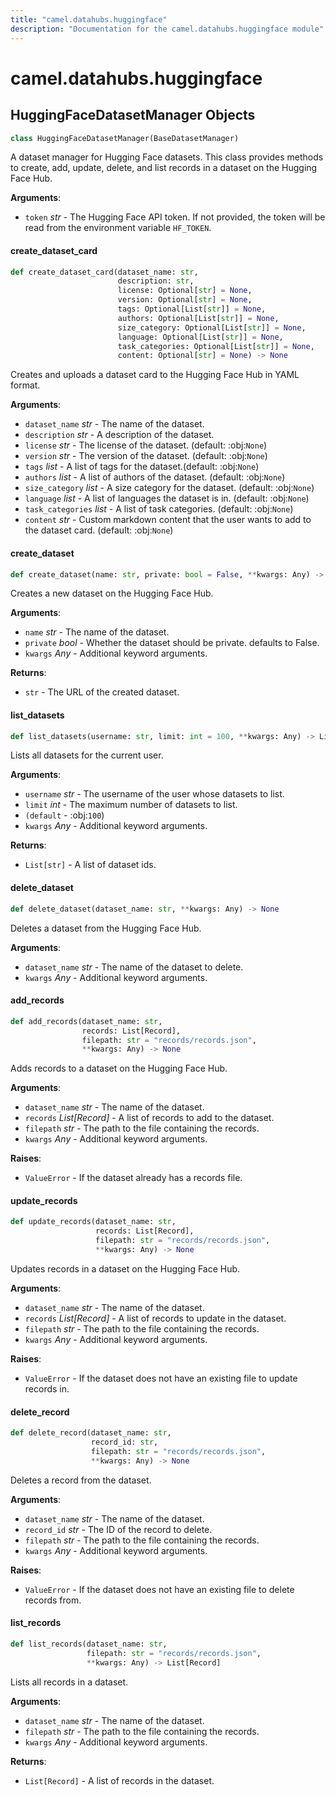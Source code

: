 ```yaml
---
title: "camel.datahubs.huggingface"
description: "Documentation for the camel.datahubs.huggingface module"
---
```


<a id="camel.datahubs.huggingface"></a>

# camel.datahubs.huggingface

<a id="camel.datahubs.huggingface.HuggingFaceDatasetManager"></a>

## HuggingFaceDatasetManager Objects

```python
class HuggingFaceDatasetManager(BaseDatasetManager)
```

A dataset manager for Hugging Face datasets. This class provides
methods to create, add, update, delete, and list records in a dataset on
the Hugging Face Hub.

**Arguments**:

- `token` _str_ - The Hugging Face API token. If not provided, the token
  will be read from the environment variable `HF_TOKEN`.

<a id="camel.datahubs.huggingface.HuggingFaceDatasetManager.create_dataset_card"></a>

#### create\_dataset\_card

```python
def create_dataset_card(dataset_name: str,
                        description: str,
                        license: Optional[str] = None,
                        version: Optional[str] = None,
                        tags: Optional[List[str]] = None,
                        authors: Optional[List[str]] = None,
                        size_category: Optional[List[str]] = None,
                        language: Optional[List[str]] = None,
                        task_categories: Optional[List[str]] = None,
                        content: Optional[str] = None) -> None
```

Creates and uploads a dataset card to the Hugging Face Hub in YAML
format.

**Arguments**:

- `dataset_name` _str_ - The name of the dataset.
- `description` _str_ - A description of the dataset.
- `license` _str_ - The license of the dataset. (default: :obj:`None`)
- `version` _str_ - The version of the dataset. (default: :obj:`None`)
- `tags` _list_ - A list of tags for the dataset.(default: :obj:`None`)
- `authors` _list_ - A list of authors of the dataset. (default:
  :obj:`None`)
- `size_category` _list_ - A size category for the dataset. (default:
  :obj:`None`)
- `language` _list_ - A list of languages the dataset is in. (default:
  :obj:`None`)
- `task_categories` _list_ - A list of task categories. (default:
  :obj:`None`)
- `content` _str_ - Custom markdown content that the user wants to add
  to the dataset card. (default: :obj:`None`)

<a id="camel.datahubs.huggingface.HuggingFaceDatasetManager.create_dataset"></a>

#### create\_dataset

```python
def create_dataset(name: str, private: bool = False, **kwargs: Any) -> str
```

Creates a new dataset on the Hugging Face Hub.

**Arguments**:

- `name` _str_ - The name of the dataset.
- `private` _bool_ - Whether the dataset should be private. defaults to
  False.
- `kwargs` _Any_ - Additional keyword arguments.
  

**Returns**:

- `str` - The URL of the created dataset.

<a id="camel.datahubs.huggingface.HuggingFaceDatasetManager.list_datasets"></a>

#### list\_datasets

```python
def list_datasets(username: str, limit: int = 100, **kwargs: Any) -> List[str]
```

Lists all datasets for the current user.

**Arguments**:

- `username` _str_ - The username of the user whose datasets to list.
- `limit` _int_ - The maximum number of datasets to list.
- `(default` - :obj:`100`)
- `kwargs` _Any_ - Additional keyword arguments.
  

**Returns**:

- `List[str]` - A list of dataset ids.

<a id="camel.datahubs.huggingface.HuggingFaceDatasetManager.delete_dataset"></a>

#### delete\_dataset

```python
def delete_dataset(dataset_name: str, **kwargs: Any) -> None
```

Deletes a dataset from the Hugging Face Hub.

**Arguments**:

- `dataset_name` _str_ - The name of the dataset to delete.
- `kwargs` _Any_ - Additional keyword arguments.

<a id="camel.datahubs.huggingface.HuggingFaceDatasetManager.add_records"></a>

#### add\_records

```python
def add_records(dataset_name: str,
                records: List[Record],
                filepath: str = "records/records.json",
                **kwargs: Any) -> None
```

Adds records to a dataset on the Hugging Face Hub.

**Arguments**:

- `dataset_name` _str_ - The name of the dataset.
- `records` _List[Record]_ - A list of records to add to the dataset.
- `filepath` _str_ - The path to the file containing the records.
- `kwargs` _Any_ - Additional keyword arguments.
  

**Raises**:

- `ValueError` - If the dataset already has a records file.

<a id="camel.datahubs.huggingface.HuggingFaceDatasetManager.update_records"></a>

#### update\_records

```python
def update_records(dataset_name: str,
                   records: List[Record],
                   filepath: str = "records/records.json",
                   **kwargs: Any) -> None
```

Updates records in a dataset on the Hugging Face Hub.

**Arguments**:

- `dataset_name` _str_ - The name of the dataset.
- `records` _List[Record]_ - A list of records to update in the dataset.
- `filepath` _str_ - The path to the file containing the records.
- `kwargs` _Any_ - Additional keyword arguments.
  

**Raises**:

- `ValueError` - If the dataset does not have an existing file to update
  records in.

<a id="camel.datahubs.huggingface.HuggingFaceDatasetManager.delete_record"></a>

#### delete\_record

```python
def delete_record(dataset_name: str,
                  record_id: str,
                  filepath: str = "records/records.json",
                  **kwargs: Any) -> None
```

Deletes a record from the dataset.

**Arguments**:

- `dataset_name` _str_ - The name of the dataset.
- `record_id` _str_ - The ID of the record to delete.
- `filepath` _str_ - The path to the file containing the records.
- `kwargs` _Any_ - Additional keyword arguments.
  

**Raises**:

- `ValueError` - If the dataset does not have an existing file to delete
  records from.

<a id="camel.datahubs.huggingface.HuggingFaceDatasetManager.list_records"></a>

#### list\_records

```python
def list_records(dataset_name: str,
                 filepath: str = "records/records.json",
                 **kwargs: Any) -> List[Record]
```

Lists all records in a dataset.

**Arguments**:

- `dataset_name` _str_ - The name of the dataset.
- `filepath` _str_ - The path to the file containing the records.
- `kwargs` _Any_ - Additional keyword arguments.
  

**Returns**:

- `List[Record]` - A list of records in the dataset.

